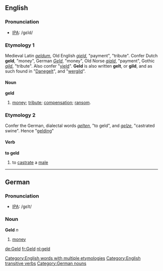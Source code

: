 ==English==
===Pronunciation===
*[[IPA]]: /gɛld/
===Etymology 1===
Medieval Latin ''[[geldum]]'', Old English ''[[gield]]'', "payment", "tribute". Confer Dutch '''geld''', "money", German ''[[Geld]]'', "money", Old Norse ''[[giald]]'', "payment", Gothic ''[[gild]]'', "tribute". Also confer "[[yield]]". '''Geld''' is also written '''gelt''', or '''gild''', and as such found in "[[Danegelt]]", and "[[wergild]]".
====Noun====
'''geld'''
#[[money]]; [[tribute]]; [[compensation]]; [[ransom]].

===Etymology 2===
Confer the German, dialectal words ''[[gelten]]'', "to geld", and ''[[gelze]]'', "castrated swine". Hence "[[gelding]]"
====Verb====
'''to geld'''
# to [[castrate]] a [[male]]

[[Category:English words with multiple etymologies]]
[[Category:English transitive verbs]]
----

==German==
===Pronunciation===
*[[IPA]]: /gɛlt/
===Noun===
'''Geld''' ''n''
# [[money]]

[[Category:German nouns]]

[[de:Geld]]
[[fr:Geld]]
[[nl:geld]]